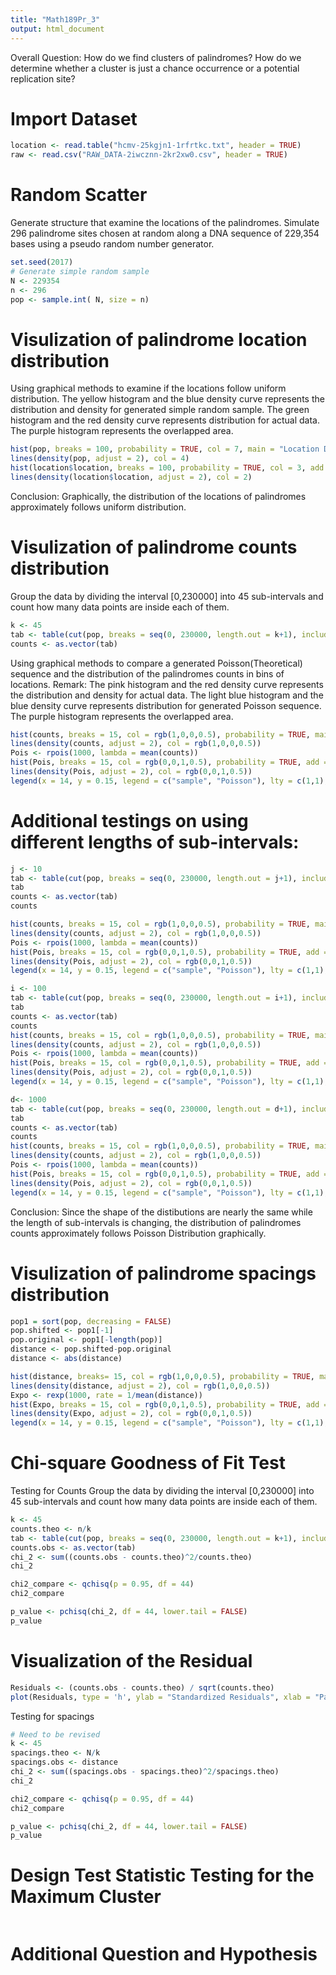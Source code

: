 ```yaml
---
title: "Math189Pr_3"
output: html_document
---
```


Overall Question: How do we find clusters of palindromes? How do we determine whether a cluster is just a chance occurrence or a potential replication site?

# Import Dataset
```r
location <- read.table("hcmv-25kgjn1-1rfrtkc.txt", header = TRUE)
raw <- read.csv("RAW_DATA-2iwcznn-2kr2xw0.csv", header = TRUE)
```

# Random Scatter
Generate structure that examine the locations of the palindromes. Simulate 296 palindrome sites chosen at random along a DNA sequence of 229,354 bases using a pseudo random number generator. 
```r
set.seed(2017)
# Generate simple random sample
N <- 229354
n <- 296
pop <- sample.int( N, size = n)
```

# Visulization of palindrome location distribution
Using graphical methods to examine if the locations follow uniform distribution.
The yellow histogram and the blue density curve represents the distribution and density for generated simple random sample.
The green histogram and the red density curve represents distribution for actual data.
The purple histogram represents the overlapped area.
```r
hist(pop, breaks = 100, probability = TRUE, col = 7, main = "Location Data Distribution Comparison", xlab= "Palindrome Locations")
lines(density(pop, adjust = 2), col = 4)
hist(location$location, breaks = 100, probability = TRUE, col = 3, add = TRUE)
lines(density(location$location, adjust = 2), col = 2)
```
Conclusion:
Graphically, the distribution of the locations of palindromes approximately follows uniform distribution. 

# Visulization of palindrome counts distribution
Group the data by dividing the interval [0,230000] into 45 sub-intervals and count how many data points are inside each of them.
```r
k <- 45
tab <- table(cut(pop, breaks = seq(0, 230000, length.out = k+1), include.lowest = TRUE))
counts <- as.vector(tab)
```
Using graphical methods to compare a generated Poisson(Theoretical) sequence and the distribution of the palindromes counts in bins of locations.
Remark:
The pink histogram and the red density curve represents the distribution and density for actual data.
The light blue histogram and the blue density curve represents distribution for generated Poisson sequence.
The purple histogram represents the overlapped area.
```r
hist(counts, breaks = 15, col = rgb(1,0,0,0.5), probability = TRUE, main = "Counts Distribution Comparison (Sub-interval length = 45)", xlab = "Number of Palindromes Sites Inside an Interval", ylim = c(0,0.2))
lines(density(counts, adjust = 2), col = rgb(1,0,0,0.5))
Pois <- rpois(1000, lambda = mean(counts))
hist(Pois, breaks = 15, col = rgb(0,0,1,0.5), probability = TRUE, add = TRUE)
lines(density(Pois, adjust = 2), col = rgb(0,0,1,0.5))
legend(x = 14, y = 0.15, legend = c("sample", "Poisson"), lty = c(1,1), col = c(rgb(1,0,0,0.5), rgb(0,0,1,0.5)))
```

# Additional testings on using different lengths of sub-intervals:
```r
j <- 10
tab <- table(cut(pop, breaks = seq(0, 230000, length.out = j+1), include.lowest = TRUE))
tab
counts <- as.vector(tab)
counts

hist(counts, breaks = 15, col = rgb(1,0,0,0.5), probability = TRUE, main = "Counts Distribution Comparison (Sub-interval length = 10)", xlab = "Number of Palindromes Sites Inside an Interval", ylim = c(0,0.2))
lines(density(counts, adjust = 2), col = rgb(1,0,0,0.5))
Pois <- rpois(1000, lambda = mean(counts))
hist(Pois, breaks = 15, col = rgb(0,0,1,0.5), probability = TRUE, add = TRUE)
lines(density(Pois, adjust = 2), col = rgb(0,0,1,0.5))
legend(x = 14, y = 0.15, legend = c("sample", "Poisson"), lty = c(1,1), col = c(rgb(1,0,0,0.5), rgb(0,0,1,0.5)))
```

```r
i <- 100
tab <- table(cut(pop, breaks = seq(0, 230000, length.out = i+1), include.lowest = TRUE))
tab
counts <- as.vector(tab)
counts
hist(counts, breaks = 15, col = rgb(1,0,0,0.5), probability = TRUE, main = "Counts Distribution Comparison (Sub-interval length = 100)", xlab = "Number of Palindromes Sites Inside an Interval", ylim = c(0,0.55))
lines(density(counts, adjust = 2), col = rgb(1,0,0,0.5))
Pois <- rpois(1000, lambda = mean(counts))
hist(Pois, breaks = 15, col = rgb(0,0,1,0.5), probability = TRUE, add = TRUE)
lines(density(Pois, adjust = 2), col = rgb(0,0,1,0.5))
legend(x = 14, y = 0.15, legend = c("sample", "Poisson"), lty = c(1,1), col = c(rgb(1,0,0,0.5), rgb(0,0,1,0.5)))
```

```r
d<- 1000
tab <- table(cut(pop, breaks = seq(0, 230000, length.out = d+1), include.lowest = TRUE))
tab
counts <- as.vector(tab)
counts
hist(counts, breaks = 15, col = rgb(1,0,0,0.5), probability = TRUE, main = "Counts Distribution Comparison (Sub-interval length = 1000)", xlab = "Number of Palindromes Sites Inside an Interval", ylim = c(0,1))
lines(density(counts, adjust = 2), col = rgb(1,0,0,0.5))
Pois <- rpois(1000, lambda = mean(counts))
hist(Pois, breaks = 15, col = rgb(0,0,1,0.5), probability = TRUE, add = TRUE)
lines(density(Pois, adjust = 2), col = rgb(0,0,1,0.5))
legend(x = 14, y = 0.15, legend = c("sample", "Poisson"), lty = c(1,1), col = c(rgb(1,0,0,0.5), rgb(0,0,1,0.5)))
```
Conclusion: 
Since the shape of the distibutions are nearly the same while the length of sub-intervals is changing, the distribution of palindromes counts approximately follows Poisson Distribution graphically.

# Visulization of palindrome spacings distribution
```r
pop1 = sort(pop, decreasing = FALSE)
pop.shifted <- pop1[-1]
pop.original <- pop1[-length(pop)]
distance <- pop.shifted-pop.original
distance <- abs(distance)
```


```r
hist(distance, breaks= 15, col = rgb(1,0,0,0.5), probability = TRUE, main = "Spacings Distribution Comparison", xlab = "Distance between Consecutive Palindromes Locations", ylim = c(0,0.001))
lines(density(distance, adjust = 2), col = rgb(1,0,0,0.5))
Expo <- rexp(1000, rate = 1/mean(distance))
hist(Expo, breaks = 15, col = rgb(0,0,1,0.5), probability = TRUE, add = TRUE)
lines(density(Expo, adjust = 2), col = rgb(0,0,1,0.5))
legend(x = 14, y = 0.15, legend = c("sample", "Poisson"), lty = c(1,1), col = c(rgb(1,0,0,0.5), rgb(0,0,1,0.5)))

```

# Chi-square Goodness of Fit Test
Testing for Counts
Group the data by dividing the interval [0,230000] into 45 sub-intervals and count how many data points are inside each of them.
```r
k <- 45
counts.theo <- n/k
tab <- table(cut(pop, breaks = seq(0, 230000, length.out = k+1), include.lowest = TRUE))
counts.obs <- as.vector(tab)
chi_2 <- sum((counts.obs - counts.theo)^2/counts.theo)
chi_2

chi2_compare <- qchisq(p = 0.95, df = 44)
chi2_compare

p_value <- pchisq(chi_2, df = 44, lower.tail = FALSE)
p_value
```

# Visualization of the Residual
```r
Residuals <- (counts.obs - counts.theo) / sqrt(counts.theo)
plot(Residuals, type = 'h', ylab = "Standardized Residuals", xlab = "Palindrome Counts", main = "Plot of Standardized Residual")
```

Testing for spacings
```r
# Need to be revised
k <- 45
spacings.theo <- N/k
spacings.obs <- distance
chi_2 <- sum((spacings.obs - spacings.theo)^2/spacings.theo)
chi_2

chi2_compare <- qchisq(p = 0.95, df = 44)
chi2_compare

p_value <- pchisq(chi_2, df = 44, lower.tail = FALSE)
p_value
```

# Design Test Statistic Testing for the Maximum Cluster
```r

```

# Additional Question and Hypothesis
```r

```


